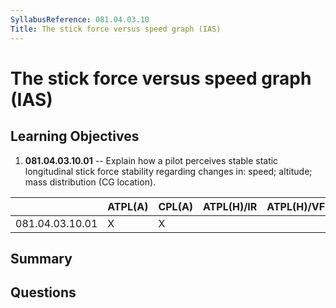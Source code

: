 ```yaml
---
SyllabusReference: 081.04.03.10
Title: The stick force versus speed graph (IAS)
---
```


# The stick force versus speed graph (IAS)

## Learning Objectives

1. **081.04.03.10.01** -- Explain how a pilot perceives stable static longitudinal
   stick force stability regarding changes in: speed; altitude; mass
   distribution (CG location).

|                 | ATPL(A) | CPL(A) | ATPL(H)/IR | ATPL(H)/VFR | CPL(H) | IR  | CBIR(A) |
| --------------- | ------- | ------ | ---------- | ----------- | ------ | --- | ------- |
| 081.04.03.10.01 | X       | X      |            |             |        |     |         |

## Summary

## Questions
